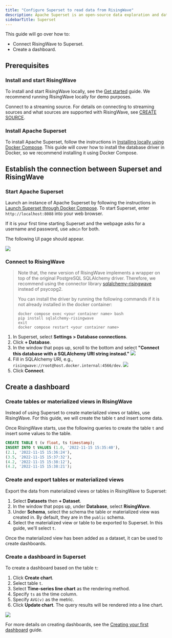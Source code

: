 ```yaml
---
title: "Configure Superset to read data from RisingWave"
description: Apache Superset is an open-source data exploration and data visualization software application. As a database, RisingWave can act as a data source for Business Intelligence tools like Apache Superset.
sidebarTitle: Superset
---
```


This guide will go over how to:

* Connect RisingWave to Superset.
* Create a dashboard.

## Prerequisites

### Install and start RisingWave

To install and start RisingWave locally, see the [Get started](/get-started/quickstart) guide. We recommend running RisingWave locally for demo purposes.

Connect to a streaming source. For details on connecting to streaming sources and what sources are supported with RisingWave, see [CREATE SOURCE](/sql/commands/sql-create-source).

### Install Apache Superset

To install Apache Superset, follow the instructions in [Installing locally using Docker Compose](https://superset.apache.org/docs/installation/installing-superset-using-docker-compose#installing-superset-locally-using-docker-compose). This guide will cover how to install the database driver in Docker, so we recommend installing it using Docker Compose.

## Establish the connection between Superset and RisingWave

### Start Apache Superset

Launch an instance of Apache Superset by following the instructions in [Launch Superset through Docker Compose](https://superset.apache.org/docs/installation/installing-superset-using-docker-compose#3-launch-superset-through-docker-compose). To start Superset, enter `http://localhost:8088` into your web browser.

If it is your first time starting Superset and the webpage asks for a username and password, use `admin` for both.

The following UI page should appear.

<Frame>
  <img src="/images/supersetui.png"/>
</Frame>

### Connect to RisingWave

> Note that, the new version of RisingWave implements a wrapper on top of the original PostgreSQL SQLAlchemy driver. Therefore, we recommend using the connector library [sqlalchemy-risingwave](https://github.com/risingwavelabs/sqlalchemy-risingwave) instead of psycopg2.
>
> You can install the driver by running the following commands if it is not already installed in the docker container:
> ```shell
> docker compose exec <your container name> bash
> pip install sqlalchemy-risingwave
> exit
> docker compose restart <your container name>
> ```

1. In Superset, select **Settings > Database connections**.
2. Click **\+ Database**.
3. In the window that pops up, scroll to the bottom and select **"Connect this database with a SQLAlchemy URI string instead."**
    <Frame>
        <img src="/images/connect_database_step1.png"/>
    </Frame>
4. Fill in SQLAlchemy URI, e.g., `risingwave://root@host.docker.internal:4566/dev`.
    <Frame>
        <img src="/images/connect_database_step2.png"/>
    </Frame>
5. Click **Connect**.

## Create a dashboard

### Create tables or materialized views in RisingWave

Instead of using Superset to create materialized views or tables, use RisingWave. For this guide, we will create the table `t` and insert some data.

Once RisingWave starts, use the following queries to create the table `t` and insert some values to the table.

```sql
CREATE TABLE t (v float, ts timestamp);
INSERT INTO t VALUES (1.0, '2022-11-15 15:35:40'),
(2.1, '2022-11-15 15:36:24'),
(3.5, '2022-11-15 15:37:32'),
(4.2, '2022-11-15 15:38:12'),
(4.2, '2022-11-15 15:38:21');
```

### Create and export tables or materialized views

Export the data from materialized views or tables in RisingWave to Superset:

1. Select **Datasets** then **\+ Dataset**.
2. In the window that pops up, under **Database**, select **RisingWave**.
3. Under **Schema**, select the schema the table or materialized view was created in. By default, they are in the `public` schema.
4. Select the materialized view or table to be exported to Superset. In this guide, we'll select `t`.

Once the materialized view has been added as a dataset, it can be used to create dashboards.

### Create a dashboard in Superset

To create a dashboard based on the table `t`:

1. Click **Create chart**.
2. Select table `t`.
3. Select **Time-series line chart** as the rendering method.
4. Specify `ts` as the time column.
5. Specify `AVG(v)` as the metric.
6. Click **Update chart**. The query results will be rendered into a line chart.
<Frame>
  <img src="/images/superset-dashboard.png"/>
</Frame>

For more details on creating dashboards, see the [Creating your first dashboard](https://superset.apache.org/docs/creating-charts-dashboards/creating-your-first-dashboard#creating-charts-in-explore-view) guide.
